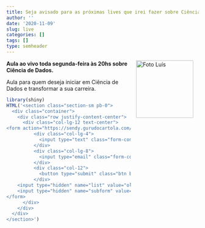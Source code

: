```yaml
---
title: Seja avisado para as próximas lives que irei fazer sobre Ciência de Dados
author: ''
date: '2020-11-09'
slug: live
categories: []
tags: []
type: semheader
---
```

<img src="https://www.luisotavio.pro/images/gallery/6.jpg" height="150" alt="Foto Luís" align="right" style="margin: 0 1em 0 1em" />

**Aula ao vivo toda segunda-feira às 20hs sobre Ciência de Dados.** 

Aula para quem deseja iniciar em Ciência de Dados e transformar a sua carreira.

```r
library(shiny)
HTML('<section class="section-sm pb-0">
  <div class="container">
    <div class="row justify-content-center">
      <div class="col-lg-12 text-center">
<form action="https://sendy.gurudocartola.com/subscribe" method="POST" accept-charset="utf-8">
          <div class="col-lg-4">
            <input type="text" class="form-control mb-3" id="name" name="name" placeholder="seu nome">
          </div>
          <div class="col-lg-8">
            <input type="email" class="form-control mb-5" id="email" name="email" placeholder="seu melhor e-mail">
          </div>
          <div class="col-12">
            <button type="submit" class="btn btn-primary">GARANTIR MINHA VAGA NA LIVE</button>
          </div>
	<input type="hidden" name="list" value="olrRbHKe7O1l4892zIw8928W7Q"/>
	<input type="hidden" name="subform" value="yes"/>
</form>
      </div>
    </div>
  </div>
</section>')
```

